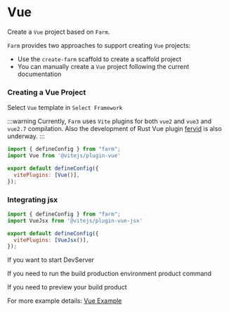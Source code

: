 
# Vue

Create a `Vue` project based on `Farm`.

`Farm` provides two approaches to support creating `Vue` projects: 
- Use the `create-farm` scaffold to create a scaffold project
- You can manually create a `Vue` project following the current documentation

### Creating a Vue Project

<PackageManagerTabs command="npm create farm@latest" />

Select `Vue` template in `Select Framework`

:::warning
Currently, `Farm` uses `Vite` plugins for both `vue2` and `vue3` and `vue2.7` compilation. Also the development of Rust Vue plugin [fervid](https://github.com/phoenix-ru/fervid) is also underway.
:::

```javascript title="farm.config.ts"
import { defineConfig } from "farm";
import Vue from '@vitejs/plugin-vue'

export default defineConfig({
  vitePlugins: [Vue()],
});
```

### Integrating jsx

```javascript title="farm.config.ts"
import { defineConfig } from "farm";
import VueJsx from '@vitejs/plugin-vue-jsx'

export default defineConfig({
  vitePlugins: [VueJsx()],
});
```


If you want to start DevServer

<PackageManagerTabs command="pnpm dev" />

If you need to run the build production environment product command

<PackageManagerTabs command="pnpm build" />

If you need to preview your build product

<PackageManagerTabs command="pnpm preview" />

For more example details: [Vue Example](https://github.com/farm-fe/farm/tree/main/examples/vite-adapter-vue)
